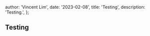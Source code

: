 
  author: 'Vincent Lim',
  date: '2023-02-08',
  title: 'Testing',
  description: 'Testing.',
};


## Testing
